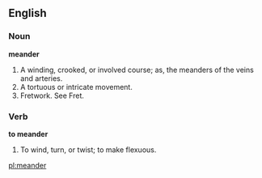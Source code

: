 ==English==

===Noun===

'''meander'''

#A winding, crooked, or involved course; as, the meanders of the veins and arteries.
#A tortuous or intricate movement.
#Fretwork. See Fret.

===Verb===

'''to meander'''

#To wind, turn, or twist; to make flexuous.

[[pl:meander]]